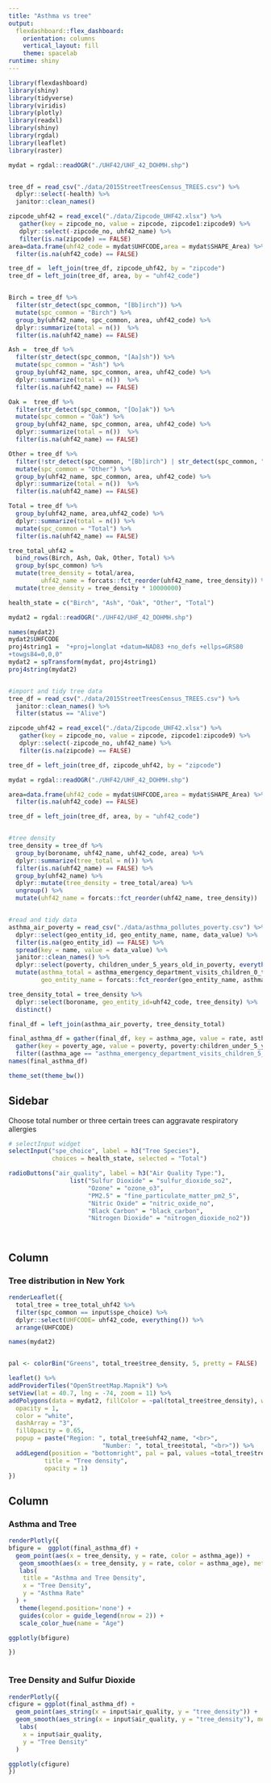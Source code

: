 ```yaml
---
title: "Asthma vs tree"
output: 
  flexdashboard::flex_dashboard:
    orientation: columns
    vertical_layout: fill
    theme: spacelab
runtime: shiny
---
```


```r
library(flexdashboard)
library(shiny)
library(tidyverse)
library(viridis)
library(plotly)
library(readxl)
library(shiny)
library(rgdal)
library(leaflet)
library(raster)

mydat = rgdal::readOGR("./UHF42/UHF_42_DOHMH.shp")


tree_df = read_csv("./data/2015StreetTreesCensus_TREES.csv") %>%
  dplyr::select(-health) %>%
  janitor::clean_names() 

zipcode_uhf42 = read_excel("./data/Zipcode_UHF42.xlsx") %>%
   gather(key = zipcode_no, value = zipcode, zipcode1:zipcode9) %>%
   dplyr::select(-zipcode_no, uhf42_name) %>%
   filter(is.na(zipcode) == FALSE)
area=data.frame(uhf42_code = mydat$UHFCODE,area = mydat$SHAPE_Area) %>%
  filter(is.na(uhf42_code) == FALSE)

tree_df =  left_join(tree_df, zipcode_uhf42, by = "zipcode") 
tree_df = left_join(tree_df, area, by = "uhf42_code")


Birch = tree_df %>%
  filter(str_detect(spc_common, "[Bb]irch")) %>%
  mutate(spc_common = "Birch") %>%
  group_by(uhf42_name, spc_common, area, uhf42_code) %>%
  dplyr::summarize(total = n())  %>%
  filter(is.na(uhf42_name) == FALSE)

Ash =  tree_df %>%
  filter(str_detect(spc_common, "[Aa]sh")) %>%
  mutate(spc_common = "Ash") %>%
  group_by(uhf42_name, spc_common, area, uhf42_code) %>%
  dplyr::summarize(total = n())  %>%
  filter(is.na(uhf42_name) == FALSE)

Oak =  tree_df %>%
  filter(str_detect(spc_common, "[Oo]ak")) %>%
  mutate(spc_common = "Oak") %>%
  group_by(uhf42_name, spc_common, area, uhf42_code) %>%
  dplyr::summarize(total = n())  %>%
  filter(is.na(uhf42_name) == FALSE)

Other = tree_df %>%
  filter(!str_detect(spc_common, "[Bb]irch") | str_detect(spc_common, "[Aa]sh") | str_detect(spc_common, "[Oo]ak")) %>%
  mutate(spc_common = "Other") %>%
  group_by(uhf42_name, spc_common, area, uhf42_code) %>%
  dplyr::summarize(total = n())  %>%
  filter(is.na(uhf42_name) == FALSE)

Total = tree_df %>%
  group_by(uhf42_name, area,uhf42_code) %>%
  dplyr::summarize(total = n()) %>%
  mutate(spc_common = "Total") %>%
  filter(is.na(uhf42_name) == FALSE)

tree_total_uhf42 = 
  bind_rows(Birch, Ash, Oak, Other, Total) %>%
  group_by(spc_common) %>%
  mutate(tree_density = total/area, 
         uhf42_name = forcats::fct_reorder(uhf42_name, tree_density)) %>% 
  mutate(tree_density = tree_density * 10000000)

health_state = c("Birch", "Ash", "Oak", "Other", "Total")

mydat2 = rgdal::readOGR("./UHF42/UHF_42_DOHMH.shp")

names(mydat2)
mydat2$UHFCODE
proj4string1 =  "+proj=longlat +datum=NAD83 +no_defs +ellps=GRS80
+towgs84=0,0,0" 
mydat2 = spTransform(mydat, proj4string1)
proj4string(mydat2)


#import and tidy tree data
tree_df = read_csv("./data/2015StreetTreesCensus_TREES.csv") %>%
  janitor::clean_names() %>%
  filter(status == "Alive") 

zipcode_uhf42 = read_excel("./data/Zipcode_UHF42.xlsx") %>%
   gather(key = zipcode_no, value = zipcode, zipcode1:zipcode9) %>%
   dplyr::select(-zipcode_no, uhf42_name) %>%
   filter(is.na(zipcode) == FALSE)

tree_df = left_join(tree_df, zipcode_uhf42, by = "zipcode") 

mydat = rgdal::readOGR("./UHF42/UHF_42_DOHMH.shp")

area=data.frame(uhf42_code = mydat$UHFCODE,area = mydat$SHAPE_Area) %>%
  filter(is.na(uhf42_code) == FALSE)

tree_df = left_join(tree_df, area, by = "uhf42_code")


#tree density
tree_density = tree_df %>%
  group_by(boroname, uhf42_name, uhf42_code, area) %>%
  dplyr::summarize(tree_total = n()) %>%
  filter(is.na(uhf42_name) == FALSE) %>%
  group_by(uhf42_name) %>%
  dplyr::mutate(tree_density = tree_total/area) %>%
  ungroup() %>%
  mutate(uhf42_name = forcats::fct_reorder(uhf42_name, tree_density))


#read and tidy data
asthma_air_poverty = read_csv("./data/asthma_pollutes_poverty.csv") %>%
  dplyr::select(geo_entity_id, geo_entity_name, name, data_value) %>%
  filter(is.na(geo_entity_id) == FALSE) %>%
  spread(key = name, value = data_value) %>%
  janitor::clean_names() %>%
  dplyr::select(poverty, children_under_5_years_old_in_poverty, everything()) %>%
  mutate(asthma_total = asthma_emergency_department_visits_children_0_to_4_yrs_old + asthma_emergency_department_visits_children_5_to_14_yrs_old,
         geo_entity_name = forcats::fct_reorder(geo_entity_name, asthma_total))

tree_density_total = tree_density %>%
  dplyr::select(boroname, geo_entity_id=uhf42_code, tree_density) %>%
  distinct()

final_df = left_join(asthma_air_poverty, tree_density_total)

final_asthma_df = gather(final_df, key = asthma_age, value = rate, asthma_emergency_department_visits_children_0_to_4_yrs_old:asthma_emergency_department_visits_children_5_to_14_yrs_old) %>%
  gather(key = poverty_age, value = poverty, poverty:children_under_5_years_old_in_poverty) %>%
  filter((asthma_age == "asthma_emergency_department_visits_children_5_to_14_yrs_old"&poverty_age == "poverty")|(asthma_age == "asthma_emergency_department_visits_children_0_to_4_yrs_old"& poverty_age == "children_under_5_years_old_in_poverty"))
names(final_asthma_df)

theme_set(theme_bw())
```


Sidebar {.sidebar}
-----------------------------------------------------------------------
Choose total number or three certain trees can aggravate respiratory allergies
```r
# selectInput widget
selectInput("spe_choice", label = h3("Tree Species"),
            choices = health_state, selected = "Total")
```

```r


radioButtons("air_quality", label = h3("Air Quality Type:"),
                 list("Sulfur Dioxide" = "sulfur_dioxide_so2",
                      "Ozone" = "ozone_o3",
                      "PM2.5" = "fine_particulate_matter_pm2_5",
                      "Nitric Oxide" = "nitric_oxide_no",
                      "Black Carbon" = "black_carbon",
                      "Nitrogen Dioxide" = "nitrogen_dioxide_no2"))




```




Column {data-width=450}
-----------------------------------------------------------------------

### Tree distribution in New York

```r


renderLeaflet({
  total_tree = tree_total_uhf42 %>%
  filter(spc_common == input$spe_choice) %>%
  dplyr::select(UHFCODE= uhf42_code, everything()) %>%
  arrange(UHFCODE)

names(mydat2)


pal <- colorBin("Greens", total_tree$tree_density, 5, pretty = FALSE)

leaflet() %>% 
addProviderTiles("OpenStreetMap.Mapnik") %>%
setView(lat = 40.7, lng = -74, zoom = 11) %>%
addPolygons(data = mydat2, fillColor = ~pal(total_tree$tree_density), weight = 1,
  opacity = 1,
  color = "white",
  dashArray = "3",
  fillOpacity = 0.65, 
  popup = paste("Region: ", total_tree$uhf42_name, "<br>",
                          "Number: ", total_tree$total, "<br>")) %>%
  addLegend(position = "bottomright", pal = pal, values =total_tree$tree_density,
          title = "Tree density",
          opacity = 1)
})

```

Column {data-width=350}
-----------------------------------------------------------------------

### Asthma and Tree

```r

renderPlotly({
bfigure =  ggplot(final_asthma_df) +
  geom_point(aes(x = tree_density, y = rate, color = asthma_age)) +
   geom_smooth(aes(x = tree_density, y = rate, color = asthma_age), method = "lm",se = F) +
   labs(
    title = "Asthma and Tree Density",
    x = "Tree Density",
    y = "Asthma Rate"
  ) +
   theme(legend.position='none') +
   guides(color = guide_legend(nrow = 2)) +
   scale_color_hue(name = "Age")

ggplotly(bfigure)

})



```

### Tree Density and Sulfur Dioxide

```r

renderPlotly({
cfigure = ggplot(final_asthma_df) +
  geom_point(aes_string(x = input$air_quality, y = "tree_density")) +
  geom_smooth(aes_string(x = input$air_quality, y = "tree_density"), method = "lm", se = F, color = "#2c7fb8") +
   labs(
    x = input$air_quality,
    y = "Tree Density"
  ) 

ggplotly(cfigure)
})
```